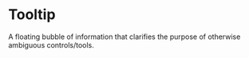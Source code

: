 
<Meta of={Stories} />

# Tooltip

<Status variant="experimental" />

A floating bubble of information that clarifies the purpose of otherwise ambiguous controls/tools.

<Story of={Stories.Base} />

<Props />
